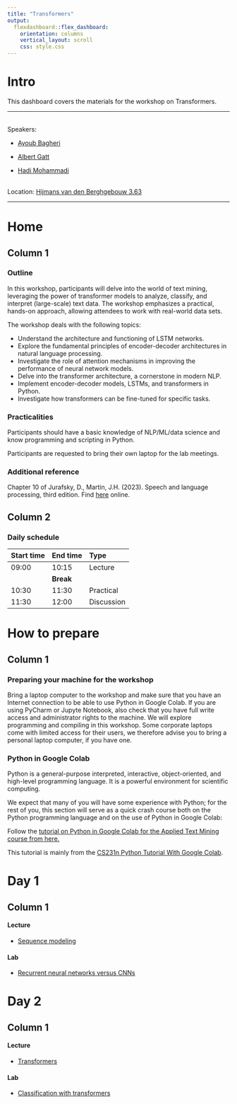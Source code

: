 ```yaml
---
title: "Transformers"
output: 
  flexdashboard::flex_dashboard:
    orientation: columns
    vertical_layout: scroll
    css: style.css
---
```


# Intro {.sidebar}

This dashboard covers the materials for the workshop on Transformers.

------------------------------------------------------------------------

<!-- <center> -->

<!-- ![](logo.jpg){width=100%} -->

<!-- </center> -->

\
Speakers:

* [Ayoub Bagheri](https://www.uu.nl/staff/ABagheri)

* [Albert Gatt](https://www.uu.nl/staff/AGatt)

* [Hadi Mohammadi](https://www.uu.nl/staff/HMohammadi)

\
Location: [Hijmans van den Berghgebouw 3.63](https://www.uu.nl/hijmans-van-den-berghgebouw)

------------------------------------------------------------------------

# Home

## Column 1

### Outline

In this workshop, participants will delve into the world of text mining, leveraging the power of transformer models to analyze, classify, and interpret (large-scale) text data. The workshop emphasizes a practical, hands-on approach, allowing attendees to work with real-world data sets.

The workshop deals with the following topics:

* Understand the architecture and functioning of LSTM networks.
* Explore the fundamental principles of encoder-decoder architectures in natural language processing.
* Investigate the role of attention mechanisms in improving the performance of neural network models.
* Delve into the transformer architecture, a cornerstone in modern NLP.
* Implement encoder-decoder models, LSTMs, and transformers in Python.
* Investigate how transformers can be fine-tuned for specific tasks.

### Practicalities

Participants should have a basic knowledge of NLP/ML/data science and know programming and scripting in Python.

Participants are requested to bring their own laptop for the lab meetings.

### Additional reference
Chapter 10 of Jurafsky, D., Martin, J.H. (2023). Speech and language processing, third edition. Find [here](https://web.stanford.edu/~jurafsky/slp3/) online.

## Column 2

### Daily schedule

| Start time | End time | Type      |
|:-----------|:---------|:----------|
|  09:00     | 10:15    | Lecture   |
|            |**Break** |           |
|  10:30     | 11:30    | Practical |
|  11:30     | 12:00    | Discussion|


# How to prepare

## Column 1

### Preparing your machine for the workshop

Bring a laptop computer to the workshop and make sure that you have an Internet connection to be able to use Python in Google Colab. If you are using PyCharm or Jupyte Notebook, also check that you have full write access and administrator rights to the machine. We will explore programming and compiling in this workshop. Some corporate laptops come with limited access for their users, we therefore advise you to bring a personal laptop computer, if you have one.

### Python in Google Colab
Python is a general-purpose interpreted, interactive, object-oriented, and high-level programming language. It is a powerful environment for scientific computing.

We expect that many of you will have some experience with Python; for the rest of you, this section will serve as a quick crash course both on the Python programming language and on the use of Python in Google Colab:

Follow the [tutorial on Python in Google Colab for the Applied Text Mining course from here.](Python_in_Google_Colab_Applied_Text_Mining.html)

This tutorial is mainly from the [CS231n Python Tutorial With Google Colab](https://colab.research.google.com/github/cs231n/cs231n.github.io/blob/master/python-colab.ipynb#scrollTo=dzNng6vCL9eP).


# Day 1

## Column 1

#### Lecture

-   [Sequence modeling](lectures/lecture_01.pdf)

#### Lab
-   [Recurrent neural networks versus CNNs](practicals/practical_01_answers.html)

# Day 2

## Column 1

#### Lecture

-   [Transformers](lectures/lecture_02.pdf)

#### Lab

-   [Classification with transformers](practicals/practical_02_answers.html)